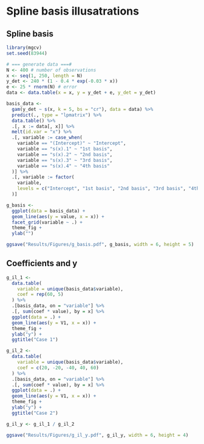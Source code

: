 # Spline basis illusatrations

## Spline basis 
```r
library(mgcv)
set.seed(83944)

# === generate data ===#
N <- 400 # number of observations
x <- seq(1, 250, length = N)
y_det <- 240 * (1 - 0.4 * exp(-0.03 * x))
e <- 25 * rnorm(N) # error
data <- data.table(x = x, y = y_det + e, y_det = y_det)

basis_data <-
  gam(y_det ~ s(x, k = 5, bs = "cr"), data = data) %>%
  predict(., type = "lpmatrix") %>%
  data.table() %>%
  .[, x := data[, x]] %>%
  melt(id.var = "x") %>%
  .[, variable := case_when(
    variable == "(Intercept)" ~ "Intercept",
    variable == "s(x).1" ~ "1st basis",
    variable == "s(x).2" ~ "2nd basis",
    variable == "s(x).3" ~ "3rd basis",
    variable == "s(x).4" ~ "4th basis"
  )] %>%
  .[, variable := factor(
    variable,
    levels = c("Intercept", "1st basis", "2nd basis", "3rd basis", "4th basis")
  )]

g_basis <-
  ggplot(data = basis_data) +
  geom_line(aes(y = value, x = x)) +
  facet_grid(variable ~ .) +
  theme_fig +
  ylab("")

ggsave("Results/Figures/g_basis.pdf", g_basis, width = 6, height = 5)
```

## Coefficients and y

```r
g_il_1 <-
  data.table(
    variable = unique(basis_data$variable),
    coef = rep(60, 5)
  ) %>%
  .[basis_data, on = "variable"] %>%
  .[, sum(coef * value), by = x] %>%
  ggplot(data = .) +
  geom_line(aes(y = V1, x = x)) +
  theme_fig +
  ylab("y") +
  ggtitle("Case 1")

g_il_2 <-
  data.table(
    variable = unique(basis_data$variable),
    coef = c(20, -20, -40, 40, 60)
  ) %>%
  .[basis_data, on = "variable"] %>%
  .[, sum(coef * value), by = x] %>%
  ggplot(data = .) +
  geom_line(aes(y = V1, x = x)) +
  theme_fig +
  ylab("y") +
  ggtitle("Case 2")

g_il_y <- g_il_1 / g_il_2

ggsave("Results/Figures/g_il_y.pdf", g_il_y, width = 6, height = 4)
```